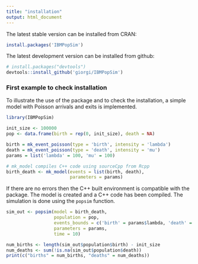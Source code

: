 ```yaml
---
title: "installation"
output: html_document
---
```


The latest stable version can be installed from CRAN:

``` r
install.packages('IBMPopSim')
```

The latest development version can be installed from github:

``` r
# install.packages("devtools")
devtools::install_github('giorgi/IBMPopSim')
```

### First example to check installation 

To illustrate the use of the package and to check the installation, a simple model with Poisson arrivals and exits is implemented. 

```r
library(IBMPopSim)

init_size <- 100000
pop <- data.frame(birth = rep(0, init_size), death = NA)

birth = mk_event_poisson(type = 'birth', intensity = 'lambda')
death = mk_event_poisson(type = 'death', intensity = 'mu')
params = list('lambda' = 100, 'mu' = 100)

# mk_model compiles C++ code using sourceCpp from Rcpp
birth_death <- mk_model(events = list(birth, death),
                        parameters = params)
```

If there are no errors then the C++ built environment is compatible with the package. The model is created and a C++ code has been compiled. The simulation is done using the `popsim` function.  

```r
sim_out <- popsim(model = birth_death, 
                  population = pop, 
                  events_bounds = c('birth' = params$lambda, 'death' = params$mu),
                  parameters = params, 
                  time = 10)

num_births <- length(sim_out$population$birth) - init_size
num_deaths <- sum(!is.na(sim_out$population$death))
print(c("births" = num_births, "deaths" = num_deaths))
```

